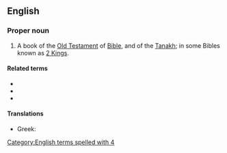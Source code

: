 ==English==
{{book of the Bible|Books of Kings}}

===Proper noun===
{{en-proper noun}}
# {{label|en|biblical}} A book of the [[Old Testament]] of [[Bible]], and of the [[Tanakh]]; in some Bibles known as [[2 Kings]].

====Related terms====
* {{l|en|Kgs}}
* {{l|en|2 Kgs}}
* {{l|en|4 Kgs}}

====Translations====
{{trans-top|book of the Bible}}
* Greek: {{t|el|Δ' Βασιλειών}}
{{trans-mid}}
{{trans-bottom}}

[[Category:English terms spelled with 4]]